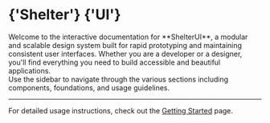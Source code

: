 
<Meta title="Welcome" />

<h1
  style={{
    marginBottom: 'var(--margin-8)',
  }}
>
  <span style={{ fontSize: 'var(--font-size-80)', color: 'var(--color-primary-main-light)', fontFamily: 'inherit' }}>
    {'Shelter'}
  </span>
  <span style={{ fontSize: 'var(--font-size-80)', color: 'var(--color-secondary-main-light)', fontFamily: 'inherit' }}>
    {'UI'}
  </span>
</h1>

<div style={{ fontSize: 'var(--font-size-20)', maxWidth: '70%', marginBottom: 'var(--margin-4)' }}>
  Welcome to the interactive documentation for **ShelterUI**, a modular and scalable design system built for rapid
  prototyping and maintaining consistent user interfaces. Whether you are a developer or a designer, you'll find
  everything you need to build accessible and beautiful applications.
</div>

<div style={{ fontSize: 'var(--font-size-20)', maxWidth: '70%', marginBottom: 'var(--margin-9)' }}>
  Use the sidebar to navigate through the various sections including components, foundations, and usage guidelines.
</div>

---

For detailed usage instructions, check out the [Getting Started](?path=/docs/getting-started--docs) page.
